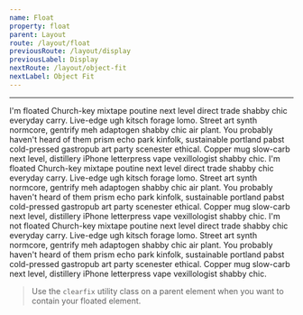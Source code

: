 ```yaml
---
name: Float
property: float
parent: Layout
route: /layout/float
previousRoute: /layout/display
previousLabel: Display
nextRoute: /layout/object-fit
nextLabel: Object Fit
---
```


<UtilityInfo pattern="float-{left|right|none}" />

---

<Grid>
  <InfoBox pattern="float-left">
    <Box className="text-gray-800">
      <Box className="text-sm py-2 px-4 rounded-sm bg-gray-500 text-white mr-2 inline-block float-left">
        I'm floated
      </Box>
      <Box is="p">
        Church-key mixtape poutine next level direct trade shabby chic everyday
        carry. Live-edge ugh kitsch forage lomo. Street art synth normcore,
        gentrify meh adaptogen shabby chic air plant. You probably haven't heard
        of them prism echo park kinfolk, sustainable portland pabst cold-pressed
        gastropub art party scenester ethical. Copper mug slow-carb next level,
        distillery iPhone letterpress vape vexillologist shabby chic.
      </Box>
    </Box>
  </InfoBox>
  <InfoBox pattern="float-right">
    <Box className="text-gray-800">
      <Box className="text-sm py-2 px-4 rounded-sm bg-gray-500 text-white mr-2 inline-block float-right">
        I'm floated
      </Box>
      <Box is="p">
        Church-key mixtape poutine next level direct trade shabby chic everyday
        carry. Live-edge ugh kitsch forage lomo. Street art synth normcore,
        gentrify meh adaptogen shabby chic air plant. You probably haven't heard
        of them prism echo park kinfolk, sustainable portland pabst cold-pressed
        gastropub art party scenester ethical. Copper mug slow-carb next level,
        distillery iPhone letterpress vape vexillologist shabby chic.
      </Box>
    </Box>
  </InfoBox>
  <InfoBox pattern="float-none" isDefault>
    <Box className="text-gray-800">
      <Box className="text-sm py-2 px-4 rounded-sm bg-gray-500 text-white mr-2 inline-block float-none">
        I'm not floated
      </Box>
      <Box is="p">
        Church-key mixtape poutine next level direct trade shabby chic everyday
        carry. Live-edge ugh kitsch forage lomo. Street art synth normcore,
        gentrify meh adaptogen shabby chic air plant. You probably haven't heard
        of them prism echo park kinfolk, sustainable portland pabst cold-pressed
        gastropub art party scenester ethical. Copper mug slow-carb next level,
        distillery iPhone letterpress vape vexillologist shabby chic.
      </Box>
    </Box>
  </InfoBox>
</Grid>

> Use the `clearfix` utility class on a parent element when you want to contain your floated element.
